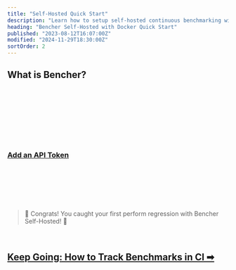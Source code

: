 ```yaml
---
title: "Self-Hosted Quick Start"
description: "Learn how to setup self-hosted continuous benchmarking with Bencher"
heading: "Bencher Self-Hosted with Docker Quick Start"
published: "2023-08-12T16:07:00Z"
modified: "2024-11-29T18:30:00Z"
sortOrder: 2
---
```



## What is Bencher?

<BencherIntro />

<br />

<DockerSelfHosted />

<br />

<DockerInstall />

<br />

<DockerInstallCli />

<br />

<DockerRunServers />

<br />

<DockerBencherHost />

<br />

<DockerSelfHostedAccount />

<br />

<QSApiToken>
    <h3><a id="add-api-token" href="http://localhost:3000/console/users/tokens/add?back=aHR0cHM6Ly9iZW5jaGVyLmRldi9kb2NzL3R1dG9yaWFsL3F1aWNrLXN0YXJ0LyNhZGQtYXBpLXRva2Vu">Add an API Token</a></h3>
</QSApiToken>

<br />

<QSCreateProject />

<br />

<QSRunReport />

<br />

<QSGenerateAlert />

<br />
<br />

> 🐰 Congrats! You caught your first perform regression with Bencher Self-Hosted! 🎉

<br />

<h2><a href="/docs/how-to/track-benchmarks/">Keep Going: How to Track Benchmarks in CI ➡</a></h2>
